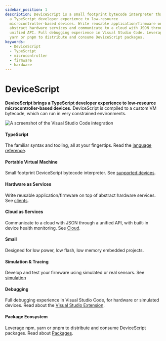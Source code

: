 ```yaml
---
sidebar_position: 1
description: DeviceScript is a small footprint bytecode interpreter that brings
  a TypeScript developer experience to low-resource
  microcontroller-based devices. Write reusable application/firmware on top of
  abstract hardware services and communicate to a cloud with JSON through a
  unified API. Full debugging experience in Visual Studio Code. Leverage npm,
  yarn or pnpm to distribute and consume DeviceScript packages.
keywords:
  - DeviceScript
  - TypeScript
  - microcontroller
  - firmware
  - hardware
---
```

# DeviceScript

**DeviceScript brings a TypeScript developer experience to low-resource microcontroller-based devices.**
DeviceScript is compiled to a custom VM bytecode, which can run in very constrained
environments.

![A screenshot of the Visual Studio Code integration](../static/hero.png)

#### TypeScript

The familiar syntax and tooling, all at your fingertips. Read the [language reference](/language).

#### Portable Virtual Machine

Small footprint DeviceScript bytecode interpreter. See [supported devices](/devices).

#### Hardware as Services

Write reusable application/firmware on top of abstract hardware services. See [clients](/developer/clients).

#### Cloud as Services

Communicate to a cloud with JSON through a unified API, with built-in device health monitoring. See [Cloud](/developer/cloud/).

#### Small

Designed for low power, low flash, low memory embedded projects.

#### Simulation & Tracing

Develop and test your firmware using simulated or real sensors. See [simulation](/developer/simulation/)

#### Debugging

Full debugging experience in Visual Studio Code, for hardware or simulated devices. Read about the [Visual Studio Extension](/getting-started/vscode).

#### Package Ecosystem

Leverage npm, yarn or pnpm to distribute and consume DeviceScript packages. Read about [Packages](/developer/packages).

